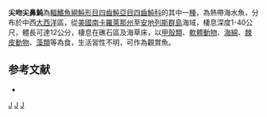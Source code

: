 {{Speciesbox
| taxon = Canthigaster rostrata
| status = NE
| status_system = IUCN3.1 
| binomial_authority = [[Bloch|Bloch]], 1786
| synonyms = *''Tetrodon rostratus, Bloch, 1786''
*''Canthigaster rostratus, Bloch, 1786''
*''Tetrodon ornatus, Poey, 1867''
}}
'''尖吻尖鼻魨'''為[[輻鰭魚綱|輻鰭魚綱]][[魨形目|魨形目]][[四齒魨亞目|四齒魨亞目]][[四齒魨科|四齒魨科]]的其中一[[種|種]]，為熱帶海水魚，分布於中西[[大西洋|大西洋]]區，從[[美國|美國]][[南卡羅萊那州|南卡羅萊那州]]至[[安地列斯群島|安地列斯群島]]海域，棲息深度1-40公尺，體長可達12公分，棲息在礁石區及海草床，以[[甲殼類|甲殼類]]、[[軟體動物|軟體動物]]、[[海綿|海綿]]、[[棘皮動物|棘皮動物]]、[[藻類|藻類]]等為食，生活習性不明，可作為觀賞魚。

==参考文献==
*{{FishBase_species|genus=Canthigaster|species=rostrata|year=2014|month=3}}

{{taxonbar}}

[[Category:觀賞魚|J]]
[[Category:尖鼻魨屬|J]]
[[Category:1786年描述的魚類|J]]